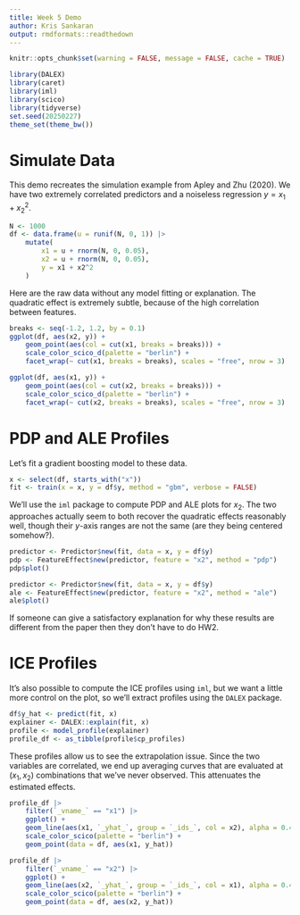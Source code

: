 ```yaml
---
title: Week 5 Demo
author: Kris Sankaran
output: rmdformats::readthedown
---
```


```r
knitr::opts_chunk$set(warning = FALSE, message = FALSE, cache = TRUE)
```

```r
library(DALEX)
library(caret)
library(iml)
library(scico)
library(tidyverse)
set.seed(20250227)
theme_set(theme_bw())
```

# Simulate Data

This demo recreates the simulation example from Apley and Zhu (2020). We have
two extremely correlated predictors and a noiseless regression $y = x_1 + x_2 ^
2$.

```r
N <- 1000
df <- data.frame(u = runif(N, 0, 1)) |>
    mutate(
        x1 = u + rnorm(N, 0, 0.05),
        x2 = u + rnorm(N, 0, 0.05),
        y = x1 + x2^2
    )
```

Here are the raw data without any model fitting or explanation. The quadratic
effect is extremely subtle, because of the high correlation between features.

```r
breaks <- seq(-1.2, 1.2, by = 0.1)
ggplot(df, aes(x2, y)) +
    geom_point(aes(col = cut(x1, breaks = breaks))) +
    scale_color_scico_d(palette = "berlin") +
    facet_wrap(~ cut(x1, breaks = breaks), scales = "free", nrow = 3)

ggplot(df, aes(x1, y)) +
    geom_point(aes(col = cut(x2, breaks = breaks))) +
    scale_color_scico_d(palette = "berlin") +
    facet_wrap(~ cut(x2, breaks = breaks), scales = "free", nrow = 3)
```

# PDP and ALE Profiles

Let's fit a gradient boosting model to these data.

```r
x <- select(df, starts_with("x"))
fit <- train(x = x, y = df$y, method = "gbm", verbose = FALSE)
```

We'll use the `iml` package to compute PDP and ALE plots for $x_{2}$. The two
approaches actually seem to both recover the quadratic effects reasonably well,
though their $y$-axis ranges are not the same (are they being centered
somehow?).

```r
predictor <- Predictor$new(fit, data = x, y = df$y)
pdp <- FeatureEffect$new(predictor, feature = "x2", method = "pdp")
pdp$plot()
```

```r
predictor <- Predictor$new(fit, data = x, y = df$y)
ale <- FeatureEffect$new(predictor, feature = "x2", method = "ale")
ale$plot()
```

If someone can give a satisfactory explanation for why these results are
different from the paper then they don't have to do HW2.

# ICE Profiles

It's also possible to compute the ICE profiles using `iml`, but we want a little
more control on the plot, so we'll extract profiles using the `DALEX` package.

```r
df$y_hat <- predict(fit, x)
explainer <- DALEX::explain(fit, x)
profile <- model_profile(explainer)
profile_df <- as_tibble(profile$cp_profiles)
```

These profiles allow us to see the extrapolation issue. Since the two variables
are correlated, we end up averaging curves that are evaluated at $\left(x_{1},
x_{2}\right)$ combinations that we've never observed. This attenuates the
estimated effects.

```r
profile_df |>
    filter(`_vname_` == "x1") |>
    ggplot() +
    geom_line(aes(x1, `_yhat_`, group = `_ids_`, col = x2), alpha = 0.4, linewidth = 0.2) +
    scale_color_scico(palette = "berlin") +
    geom_point(data = df, aes(x1, y_hat))

profile_df |>
    filter(`_vname_` == "x2") |>
    ggplot() +
    geom_line(aes(x2, `_yhat_`, group = `_ids_`, col = x1), alpha = 0.4, linewidth = 0.2) +
    scale_color_scico(palette = "berlin") +
    geom_point(data = df, aes(x2, y_hat))
```